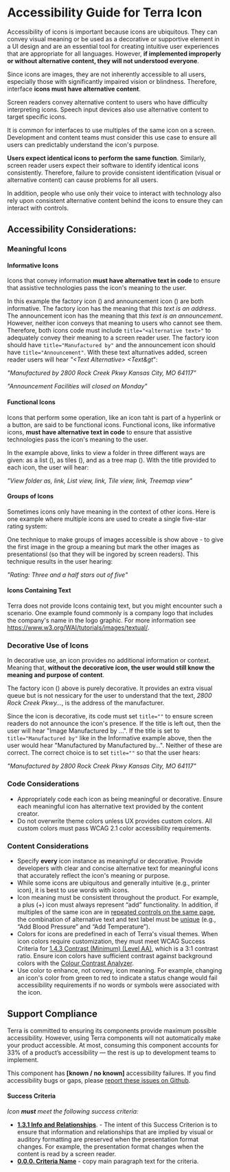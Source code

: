
<!-- Examples -->

<!-- Icons used in the examples, but also I want to use them in this doc. -->

<Badge />

# Accessibility Guide for Terra Icon

<Notice variant="important" ariaLevel="2">

Accessibility of icons is important because icons are ubiquitous. They can convey visual meaning or be used as a decorative or supportive element in a UI design and are an essential tool for creating intuitive user experiences that are appropriate for all languages. However, **if implemented improperly or without alternative content, they will not understood everyone**.

</Notice>

Since icons are images, they are not inherently accessible to all users, especially those with significantly impaired vision or blindness. Therefore, interface **icons must have alternative content**.

Screen readers convey alternative content to users who have difficulty interpreting icons. Speech input devices also use alternative content to target specific icons.

It is common for interfaces to use multiples of the same icon on a screen. Development and content teams must consider this use case to ensure all users can predictably understand the icon's purpose.

**Users expect identical icons to perform the same function**. Similarly, screen reader users expect their software to identify identical icons consistently. Therefore, failure to provide consistent identification (visual or alternative content) can cause problems for all users.

In addition, people who use only their voice to interact with technology also rely upon consistent alternative content behind the icons to ensure they can interact with controls.

<Whitespace />

## Accessibility Considerations:

### Meaningful Icons

#### Informative Icons

Icons that convey information **must have alternative text in code** to ensure that assistive technologies pass the icon's meaning to the user.

<InformativeIconExamples/>

In this example the factory icon (<IconManufacturer/>) and announcement icon (<IconAnnouncement/>) are both informative. The factory icon has the meaning that _this text is an address_. The announcement icon has the meaning that _this text is an announcement_. However, neither icon conveys that meaning to users who cannot see them. Therefore, both icons code must include `title="<alternative text>"` to adequately convey their meaning to a screen reader user. The factory icon should have `title="Manufactured by"` and the announcement icon should have `title="Announcement"`. With these text alturnatives added, screen reader users will hear _"&lt;Text Alternative&gt; &lt;Text&gt_":

<p><em>"Manufactured by 2800 Rock Creek Pkwy Kansas City, MO 64117"</em></p>
<p><em>"Announcement Facilities will closed on Monday"</em></p>

#### Functional Icons

Icons that perform some operation, like an icon taht is part of a hyperlink or a button, are said to be functional icons. Functional icons, like informative icons, **must have alternative text in code** to ensure that assistive technologies pass the icon's meaning to the user.

<FunctionalIconExample/>

In the example above, links to view a folder in three different ways are given: as a list (<IconList/>), as tiles (<IconTile/>), and as a tree map (<IconTreemap/>). With the title provided to each icon, the user will hear:

<p><em>"View folder as, link, List view, link, Tile view, link, Treemap view"</em></p>

#### Groups of Icons

Sometimes icons only have meaning in the context of other icons. Here is one example where multiple icons are used to create a single five-star rating system:

<GroupOfIconsExample/>

One technique to make groups of images accessible is show above - to give the first image in the group a meaning but mark the other images as presentationsl (so that they will be ingored by screen readers). This technique results in the user hearing:

_"Rating: Three and a half stars out of five"_

#### Icons Containing Text

Terra does not provide Icons containig text, but you might encounter such a scenario. One example found commonly is a company logo that includes the company's name in the logo graphic. For more information see https://www.w3.org/WAI/tutorials/images/textual/.

### Decorative Use of Icons

In decorative use, an icon provides no additional information or context. Meaning that, **without the decorative icon, the user would still know the meaning and purpose of content**.

<DecorativeIconExample/>

The factory icon (<IconManufacturer/>) above is purely decorative. It provides an extra visual queue but is not nessicary for the user to understand that the text, _2800 Rock Creek Pkwy…_, is the address of the manufacturer.

Since the icon is decorative, its code must set `title=""` to ensure screen readers do not announce the icon's presence. If the title is left out, then the user will hear "Image Manufactured by …". If the title is set to `title="Manufactured by"` like in the Informative example above, then the user would hear "Manufactured by Manufactured by…". Neither of these are correct. The correct choice is to set `title=""` so that the user hears:

<p><em>"Manufactured by 2800 Rock Creek Pkwy Kansas City, MO 64117"</em></p>

### Code Considerations

- Appropriately code each icon as being meaningful or decorative. Ensure each meaningful icon has alternative text provided by the content creator.
- Do not overwrite theme colors unless UX provides custom colors. All custom colors must pass WCAG 2.1 color accessibility requirements.

<Whitespace />

### Content Considerations

- Specify **every** icon instance as meaningful or decorative. Provide developers with clear and concise alternative text for meaningful icons that accurately reflect the icon's meaning or purpose.
- While some icons are ubiquitous and generally intuitive (e.g., printer icon), it is best to use words with icons.
- Icon meaning must be consistent throughout the product. For example, a plus (+) icon must always represent “add” functionality. In addition, if multiples of the same icon are in [repeated controls on the same page](https://adrianroselli.com/2019/06/group-labels-do-not-guarantee-uniquity.html), the combination of alternative text and text label must be [unique](https://fae.disability.illinois.edu/rulesets/CONTROL_10/) (e.g., “Add Blood Pressure” and “Add Temperature”).
- Colors for icons are predefined in each of Terra's visual themes. When icon colors require customization, they must meet WCAG Success Criteria for [1.4.3 Contrast (Minimum) (Level AA)](https://www.w3.org/WAI/WCAG21/Understanding/contrast-minimum.html), which is a 3:1 contrast ratio. Ensure icon colors have sufficient contrast against background colors with the [Colour Contrast Analyzer](https://www.tpgi.com/color-contrast-checker/).
- Use color to enhance, not convey, icon meaning. For example, changing an icon's color from green to red to indicate a status change would fail accessibility requirements if no words or symbols were associated with the icon.

<Whitespace />

## Support Compliance

Terra is committed to ensuring its components provide maximum possible accessibility. However, using Terra components will not automatically make your product accessible. At most, consuming this component accounts for 33% of a product’s accessibility — the rest is up to development teams to implement.

This component has **[known / no known]** accessibility failures. If you find accessibility bugs or gaps, please [report these issues on Github](https://github.com/cerner/terra-core/issues/new/choose).

#### Success Criteria

_Icon **must** meet the following success criteria:_

- [**1.3.1 Info and Relationships**](https://www.w3.org/WAI/WCAG21/Understanding/info-and-relationships.html). - The intent of this Success Criterion is to ensure that information and relationships that are implied by visual or auditory formatting are preserved when the presentation format changes. For example, the presentation format changes when the content is read by a screen reader.
- [**0.0.0. Criteria Name**](https://www.link-to-criteria.html) - copy main paragraph text for the criteria.
